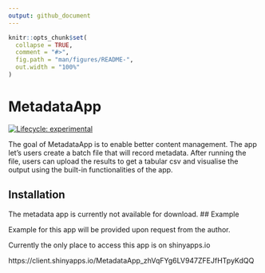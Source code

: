 ```yaml
---
output: github_document
---
```


<!-- README.md is generated from README.Rmd. Please edit that file -->

```r
knitr::opts_chunk$set(
  collapse = TRUE,
  comment = "#>",
  fig.path = "man/figures/README-",
  out.width = "100%"
)
```

# MetadataApp

<!-- badges: start -->
[![Lifecycle: experimental](https://img.shields.io/badge/lifecycle-experimental-orange.svg)](https://www.tidyverse.org/lifecycle/#experimental)
<!-- badges: end -->

The goal of MetadataApp is to enable better content management. The app let's users create a batch file that will record metadata. After running the file, users can upload the results to get a tabular csv and visualise the output using the built-in functionalities of the app.

## Installation

The metadata app is currently not available for download.
## Example

Example for this app will be provided upon request from the author.

Currently the only place to access this app is on shinyapps.io

https://client.shinyapps.io/MetadataApp_zhVqFYg6LV947ZFEJfHTpyKdQQ